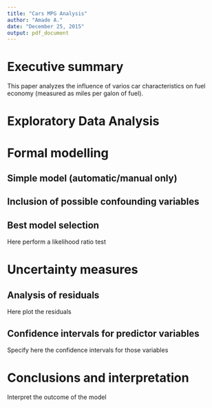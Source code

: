 ```yaml
---
title: "Cars MPG Analysis"
author: "Amade A."
date: "December 25, 2015"
output: pdf_document
---
```


# Executive summary

This paper analyzes the influence of varios car characteristics on fuel economy (measured as miles per galon of fuel). 

# Exploratory Data Analysis

# Formal modelling

## Simple model (automatic/manual only)

## Inclusion of possible confounding variables

## Best model selection

Here perform a likelihood ratio test

# Uncertainty measures

## Analysis of residuals

Here plot the residuals

## Confidence intervals for predictor variables

Specify here the confidence intervals for those variables

# Conclusions and interpretation

Interpret the outcome of the model


